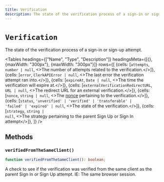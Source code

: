 ```yaml
---
title: Verification
description: The state of the verification process of a sign-in or sign-up attempt.
---
```



# `Verification`

The state of the verification process of a sign-in or sign-up attempt.

<Tables
  headings={["Name", "Type", "Description"]}
  headingsMeta={[{}, {maxWidth: "300px"}, {maxWidth: "300px"}]}
  rows={[
    {cells: [<code>attempts</code>, <code>number | null</code>, <>The number of attempts related to the verification.</>]},
    {cells: [<code>error</code>, <code>ClerkAPIError | null</code>, <>The last error the verification attempt ran into.</>]},
    {cells: [<code>expireAt</code>, <code>Date | null</code>, <>The time the verification will expire at.</>]},
    {cells: [<code>externalVerificationRedirectURL</code>, <code>URL | null</code>, <>The redirect URL for an external verification.</>]},
    {cells: [<code>nonce</code>, <code>string | null</code>, <>The <a href="https://en.wikipedia.org/wiki/Cryptographic_nonce">nonce</a> pertaining to the verification.</>]},
    {cells: [<code>status</code>, <code>'unverified' | 'verified' | 'transferable' | 'failed' | 'expired' | null</code>, <>The state of the verification.</>]},
    {cells: [<code>strategy</code>, <code>string | null</code>, <>The strategy pertaining to the parent Sign Up or Sign In attempt</>]},
  ]}
/>

## Methods

### `verifiedFromTheSameClient()`

```typescript
function verifiedFromTheSameClient(): boolean;
```

A check to see if the verification was verified from the same client as the parent Sign In or Sign Up attempt. IE: The same browser session.